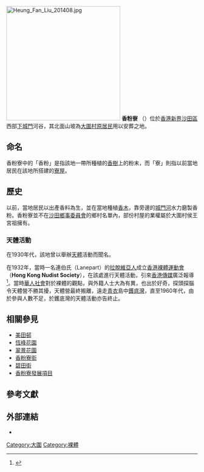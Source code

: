 [[File:Heung_Fan_Liu_201408.jpg|300px]]
'''香粉寮''' （{{lang-en|Heung Fan Liu}}）位於[[香港|香港]][[新界|新界]][[沙田區|沙田區]]西部[[下城門水塘|下城門]]河谷，其北面山坡為[[大圍村|大圍村]][[新界原居民|原居民]]用以安葬之地。

== 命名 ==
香粉寮中的「香粉」是指該地一帶所種植的[[香樹|香樹]]上的粉末，而「寮」則指以前當地居民在該地所搭建的[[寮屋|寮屋]]。

== 歷史 ==
以前，當地居民以出產香料為生，並在當地種植[[香木|香木]]，靠旁邊的[[城門河|城門河]]水力磨製香粉。香粉寮並不在[[沙田鄉事委員會|沙田鄉事委員會]]的鄉村名單內，部份村屋的業權屬於大圍村侯王宮祖擁有。

=== 天體活動 ===
在1930年代，該地曾以舉辦[[天然主義|天體]]活動而聞名。

在1932年，當時一名連伯氏（Lanepart）的[[拉脫維亞人|拉脫維亞人]]成立[[香港裸體運動會|香港裸體運動會]]（'''Hong Kong Nudist Society'''），在該處進行天體活動，引來[[香港傳媒|香港傳媒]]廣泛報導<ref>{{cite web|author=拂袖生|title=<<初談香港早期天體運動>>(上)|url=http://hk.myblog.yahoo.com/king_chess1230/article?mid=315|accessdate=2010-12-26}}</ref>。當時[[華人社會|華人社會]]對於裸體的觀點，與外籍人士大為有異，也出於好奇，探頭探腦令天體營不勝其擾，天體營最終搬離，遠走[[青衣島|青衣]]島中[[鑊底灣|鑊底灣]]，直至1960年代，由於參與人數不足，於鑊底灣的天體活動亦告終止。

== 相關參見 ==
* [[美田邨|美田邨]]
* [[恆峰花園|恆峰花園]] 
* [[翠景花園|翠景花園]]
* [[香粉寮街|香粉寮街]]
* [[碧田街|碧田街]]
* [[香粉寮發展項目|香粉寮發展項目]]

== 參考文獻 ==
{{reflist}}

==外部連結==
* {{cite book|author=爾東|title=趣談新界街道|year=2006|publisher=明報出版社|isbn=9628918311|pages=165}}

{{HK-geo-stub}}

[[Category:大圍|Category:大圍]]
[[Category:裸體|Category:裸體]]